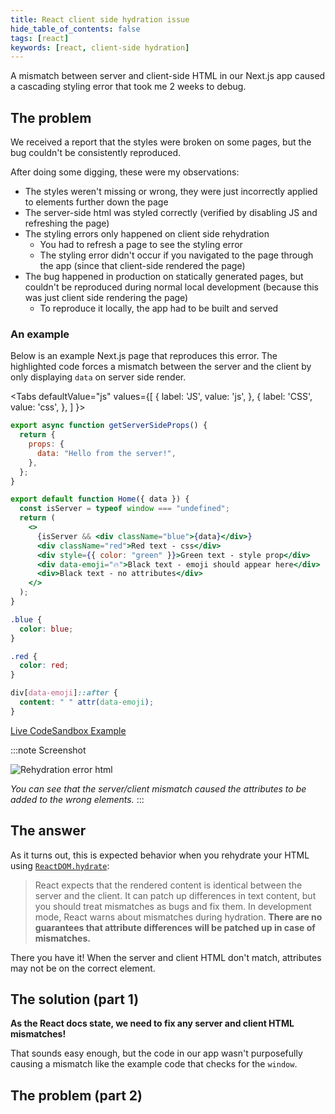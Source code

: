 ```yaml
---
title: React client side hydration issue
hide_table_of_contents: false
tags: [react]
keywords: [react, client-side hydration]
---
```




A mismatch between server and client-side HTML in our Next.js app caused a cascading styling error that took me 2 weeks to debug.

<!--truncate-->

## The problem

We received a report that the styles were broken on some pages, but the bug couldn't be consistently reproduced.

After doing some digging, these were my observations:

- The styles weren't missing or wrong, they were just incorrectly applied to elements further down the page
- The server-side html was styled correctly (verified by disabling JS and refreshing the page)
- The styling errors only happened on client side rehydration
  - You had to refresh a page to see the styling error
  - The styling error didn't occur if you navigated to the page through the app (since that client-side rendered the page)
- The bug happened in production on statically generated pages, but couldn't be reproduced during normal local development (because this was just client side rendering the page)
  - To reproduce it locally, the app had to be built and served

### An example

Below is an example Next.js page that reproduces this error. The highlighted code forces a mismatch between the server and the client by only displaying `data` on server side render.

<Tabs
  defaultValue="js"
  values={[
    { label: 'JS', value: 'js', },
    { label: 'CSS', value: 'css', },
  ]
}>
<TabItem value="js">

```jsx {13}
export async function getServerSideProps() {
  return {
    props: {
      data: "Hello from the server!",
    },
  };
}

export default function Home({ data }) {
  const isServer = typeof window === "undefined";
  return (
    <>
      {isServer && <div className="blue">{data}</div>}
      <div className="red">Red text - css</div>
      <div style={{ color: "green" }}>Green text - style prop</div>
      <div data-emoji="🔥">Black text - emoji should appear here</div>
      <div>Black text - no attributes</div>
    </>
  );
}
```

</TabItem>
<TabItem value="css">

```css
.blue {
  color: blue;
}

.red {
  color: red;
}

div[data-emoji]::after {
  content: " " attr(data-emoji);
}
```

</TabItem>
</Tabs>

<p>
  <a
    href="https://codesandbox.io/s/client-side-rehydration-style-issue-4tk08?file=/pages/index.js"
    target="_blank"
    className="button button--primary"
  >
    Live CodeSandbox Example
  </a>
</p>

:::note Screenshot

![Rehydration error html](/img/rehydration-error.png)

_You can see that the server/client mismatch caused the attributes to be added to the wrong elements._
:::

## The answer

As it turns out, this is expected behavior when you rehydrate your HTML using [`ReactDOM.hydrate`](https://reactjs.org/docs/react-dom.html#hydrate):

> React expects that the rendered content is identical between the server and the client. It can patch up differences in text content, but you should treat mismatches as bugs and fix them. In development mode, React warns about mismatches during hydration. **There are no guarantees that attribute differences will be patched up in case of mismatches.**

There you have it! When the server and client HTML don't match, attributes may not be on the correct element.

## The solution (part 1)

**As the React docs state, we need to fix any server and client HTML mismatches!**

That sounds easy enough, but the code in our app wasn't purposefully causing a mismatch like the example code that checks for the `window`.

## The problem (part 2)
